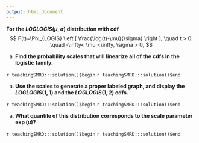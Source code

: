 ```yaml
---
output: html_document
---
```


__For the $LOGLOGIS(\mu, \sigma)$ distribution with cdf__
$$
 F(t)=\Phi_{LOGIS} \left [ \frac{\log(t)-\mu}{\sigma} \right ], \quad t > 0; \quad -\infty< \mu <\infty, \sigma > 0,  	  
$$ 	  

a. __Find the probability scales that will linearize all of the cdfs in the logistic family.__

`r teachingSMRD:::solution()$begin`
`r teachingSMRD:::solution()$end`

a. __Use the scales to generate a proper labeled graph, and display the $LOGLOGIS(1, 1)$ and the $LOGLOGIS(1, 2)$ cdfs.__

`r teachingSMRD:::solution()$begin`
`r teachingSMRD:::solution()$end`

a. __What quantile of this distribution corresponds to the scale parameter $\exp(\mu)$?__

`r teachingSMRD:::solution()$begin`
`r teachingSMRD:::solution()$end`
